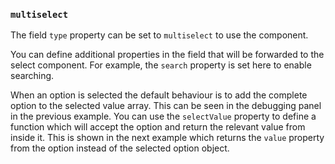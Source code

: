 
### `multiselect`

The field `type` property can be set to `multiselect`
to use the <MultiSelectLink/> component.

<Example
  Component={Simple}
  code={SimpleSrc}
  highlightLines="5"
/>

You can define additional properties in the field that will be forwarded
to the select component.  For example, the `search` property
is set here to enable searching.

<Example
  Component={Search}
  code={SearchSrc}
  highlightLines="6"
/>

When an option is selected the default behaviour is to add the
complete option to the selected value array.  This can be seen in the
debugging panel in the previous example.
You can use the `selectValue` property to
define a function which will accept the option and return the relevant
value from inside it.  This is shown in the next example which
returns the `value` property from the option instead of the
selected option object.

<Example
  Component={Select}
  code={SelectSrc}
  highlightLines="7"
/>
